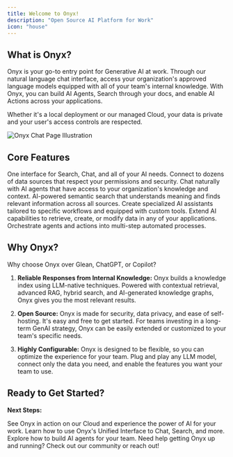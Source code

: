```yaml
---
title: Welcome to Onyx!
description: "Open Source AI Platform for Work"
icon: "house"
---
```


## What is Onyx?

Onyx is your go-to entry point for Generative AI at work. Through our natural language chat interface, access your organization's approved language models equipped with all of your team's internal knowledge. 
With Onyx, you can build AI Agents, Search through your docs, and enable AI Actions across your applications.

<Tip>Whether it's a local deployment or our managed Cloud, your data is private and your user's access controls are respected.</Tip>

<img class="rounded-2xl" src="/assets/overview/getting_started/welcome_what_is_onyx.png" alt="Onyx Chat Page Illustration" />

## Core Features

<Columns cols={2}>
  <Card title="Onyx Unified Interface "icon="star" href="/overview/basics/unified_interface">
    One interface for Search, Chat, and all of your AI needs.
  </Card>
  <Card title="Connectors" icon="plug" href="/overview/basics/connectors">
    Connect to dozens of data sources that respect your permissions and security.
  </Card>
  <Card title="Chat" icon="comment" href="/overview/basics/chat">
    Chat naturally with AI agents that have access to your organization's knowledge and context.
  </Card>
  <Card title="Enterprise Search" icon="magnifying-glass" href="/overview/basics/search">
    AI-powered semantic search that understands meaning and finds relevant information across all sources.
  </Card>
  <Card title="AI Agents" icon="robot" href="/overview/basics/agents">
    Create specialized AI assistants tailored to specific workflows and equipped with custom tools.
  </Card>
  <Card title="Custom Actions" icon="play" href="/overview/basics/actions">
    Extend AI capabilities to retrieve, create, or modify data in any of your applications.
  </Card>
  <Card title="Workflows (Coming Soon!)" icon="arrow-right-arrow-left" href="/overview/basics/workflows">
    Orchestrate agents and actions into multi-step automated processes.
  </Card>
</Columns>  


## Why Onyx?

Why choose Onyx over Glean, ChatGPT, or Copilot?

1. **Reliable Responses from Internal Knowledge:**
Onyx builds a knowledge index using LLM-native techniques. Powered with contextual retrieval, advanced RAG, hybrid search, and AI-generated knowledge graphs, Onyx gives you the most relevant results.

2. **Open Source:**
Onyx is made for security, data privacy, and ease of self-hosting. It's easy and free to get started. For teams investing in a long-term GenAI strategy, Onyx can be easily extended or customized to your team's specific needs.

3. **Highly Configurable:**
Onyx is designed to be flexible, so you can optimize the experience for your team. Plug and play any LLM model, connect only the data you need, and enable the features you want your team to use.

## Ready to Get Started?
**Next Steps:**

<Columns cols={2}>
  <Card title="Try Onyx Cloud Now" icon="rocket" href="https://cloud.onyx.app">
    See Onyx in action on our Cloud and experience the power of AI for your work.
  </Card>
  <Card title="Learn the Basics" icon="graduation-cap" href="/overview/basics/unified_interface">
    Learn how to use Onyx's Unified Interface to Chat, Search, and more.
  </Card>
</Columns>

<Columns cols={2}>
  <Card title="Build AI Agents" icon="robot" href="/overview/basics/agents">
    Explore how to build AI agents for your team.
  </Card>
  <Card title="Get Support" icon="comments-question" href="/contact_us">
    Need help getting Onyx up and running? Check out our community or reach out!
  </Card>
</Columns> 
